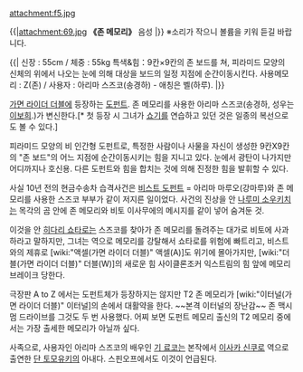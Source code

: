 attachment:f5.jpg

{{|attachment:69.jpg
'''《존 메모리》''' 음성
{{{#!html
<object type="application/x-shockwave-flash" data="http://pds12.egloos.com/pds/200906/05/75/dewplayer-mini.swf?son=http://pds20.egloos.com/pds/201005/17/69/Zone.mp3" width="200" height="20"> <param name="movie" value="http://pds12.egloos.com/pds/200906/05/75/dewplayer-mini.swf?son=http://pds20.egloos.com/pds/201005/17/69/Zone.mp3" /> </object>}}}
|}}
※소리가 작으니 볼륨을 키워 듣길 바랍니다.

{{|
신장 : 55cm / 체중 : 55kg
특색&힘：9칸×9칸의 존 보드를 쳐, 피라미드 모양의 신체의 위에서 나오는 눈에 의해 대상을 보드의 일정 지점에 순간이동시킨다.
사용메모리 : Z(존) / 사용자 : 아리마 스즈코(송경하) - 애칭은 벨(하루).
|}}

[[가면 라이더 더블]]에 등장하는 [[도펀트]]. 존 메모리를 사용한 아리마 스즈코(송경하, 성우는 [[이보희]].)가 변신한다.[* 첫 등장 시 그녀가 [[쇼기]]를 연습하고 있던 것은 일종의 복선으로도 볼 수 있다.]

피라미드 모양의 비 인간형 도펀트로, 특정한 사람이나 사물을 자신이 생성한 9칸X9칸의 "존 보드"의 어느 지점에 순간이동시키는 힘을 지니고 있다. 눈에서 광탄이 나가지만 어디까지나 호신용. 다른 도펀트와 힘을 합치는 것에 의해 진정한 힘을 발휘할 수 있다.

사실 10년 전의 현금수송차 습격사건은 [[비스트 도펀트]] = 아리마 마루오(강마루)와 존 메모리를 사용한 스즈코 부부가 같이 저지른 일이었다. 사건의 진상을 안 [[나루미 소우키치]]는 목각의 곰 안에 존 메모리와 비토 이사무에의 메시지를 같이 넣어 숨겨둔 것. 

이것을 안 [[히다리 쇼타로]]는 스즈코를 찾아가 존 메모리를 돌려주는 대가로 비토에 사과하라고 말하지만, 그녀는 역으로 메모리를 강탈해서 쇼타로를 위험에 빠트리고, 비스트와의 제휴로 [wiki:"액셀(가면 라이더 더블)" 액셀(A)]도 위기에 몰아가지만, [wiki:"더블(가면 라이더 더블)" 더블(W)]의 새로운 힘 사이클론조커 익스트림의 힘 앞에 메모리브레이크 당한다. 

극장판 A to Z 에서는 도펀트체가 등장하지는 않지만 T2 존 메모리가 [wiki:"이터널(가면 라이더 더블)" 이터널]의 손에서 대활약을 한다. ~~본격 이터널의 장난감~~ 존 맥시멈 드라이브를 그것도 두 번 사용했다. 어찌 보면 도펀트 메모리 출신의 T2 메모리 중에서는 가장 출세한 메모리가 아닐까 싶다.

사족으로, 사용자인 아리마 스즈코의 배우인 [[기 료코]]는 본작에서 [[이사카 신쿠로]] 역으로 출연한 [[단 토모유키]]의 아내다. 스핀오프에서도 이것이 언급된다.
